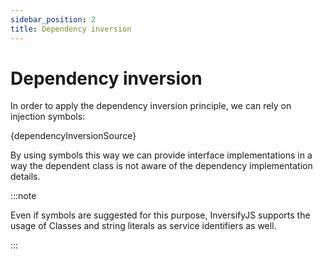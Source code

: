 ```yaml
---
sidebar_position: 2
title: Dependency inversion
---
```


# Dependency inversion

In order to apply the dependency inversion principle, we can rely on injection symbols:

<CodeBlock language="ts">{dependencyInversionSource}</CodeBlock>

By using symbols this way we can provide interface implementations in a way the dependent class is not aware of the dependency implementation details.

:::note

Even if symbols are suggested for this purpose, InversifyJS supports the usage of Classes and string literals as service identifiers as well.

:::
